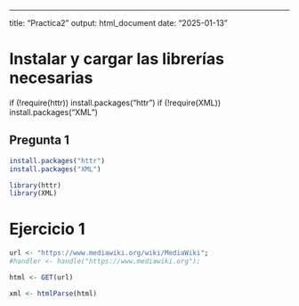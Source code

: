 ---
title: "Practica2"
output: html_document
date: "2025-01-13"

# Instalar y cargar las librerías necesarias
if (!require(httr)) install.packages("httr")
if (!require(XML)) install.packages("XML")


## Pregunta 1
```r
install.packages("httr")
install.packages("XML")

library(httr)
library(XML)
```



# Ejercicio 1

```r
url <- "https://www.mediawiki.org/wiki/MediaWiki";
#handler <- handle("https://www.mediawiki.org");

html <- GET(url)

xml <- htmlParse(html)
```
